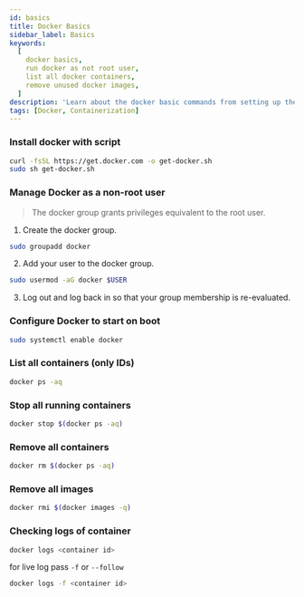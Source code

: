 ```yaml
---
id: basics
title: Docker Basics
sidebar_label: Basics
keywords:
  [
    docker basics,
    run docker as not root user,
    list all docker containers,
    remove unused docker images,
  ]
description: 'Learn about the docker basic commands from setting up the docker, start-stopping docker containers and cleaning up unused docker containers'
tags: [Docker, Containerization]
---
```


### Install docker with script

```bash
curl -fsSL https://get.docker.com -o get-docker.sh
sudo sh get-docker.sh
```

### Manage Docker as a non-root user

> The docker group grants privileges equivalent to the root user.

1. Create the docker group.

```bash
sudo groupadd docker
```

2. Add your user to the docker group.

```bash
sudo usermod -aG docker $USER
```

3. Log out and log back in so that your group membership is re-evaluated.

### Configure Docker to start on boot

```bash
sudo systemctl enable docker
```

### List all containers (only IDs)

```bash
docker ps -aq
```

### Stop all running containers

```bash
docker stop $(docker ps -aq)
```

### Remove all containers

```bash
docker rm $(docker ps -aq)
```

### Remove all images

```bash
docker rmi $(docker images -q)
```

### Checking logs of container

```bash
docker logs <container id>
```

for live log pass `-f` or `--follow`

```bash
docker logs -f <container id>
```
